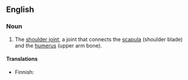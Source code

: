 ==English==
{{wikipedia}}

===Noun===
{{en-noun|head=[[glenohumeral]] [[joint]]}}

# {{lb|en|anatomy}} The [[shoulder joint]], a joint that connects the [[scapula]] (shoulder blade) and the [[humerus]] (upper arm bone).

====Translations====
{{trans-top|shoulder joint}}
* Finnish: {{t+|fi|olkanivel}}
{{trans-mid}}
{{trans-bottom}}